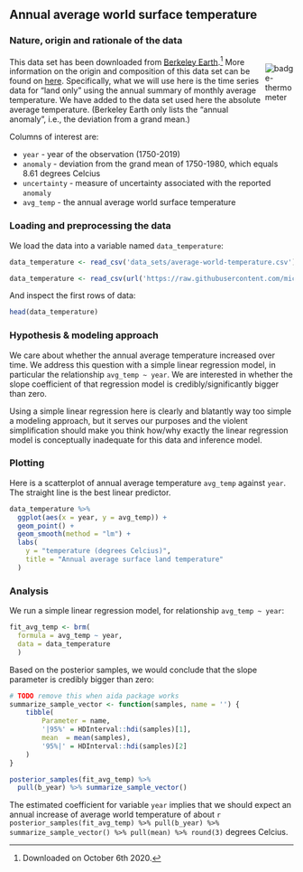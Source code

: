 
## Annual average world surface temperature {#app-93-data-sets-temperature}

### Nature, origin and rationale of the data

<div style = "float:right; width:10%;">
<img src="visuals/badge-thermometer.png" alt="badge-thermometer">
</div>

This data set has been downloaded from [Berkeley Earth](http://berkeleyearth.org/).^[Downloaded on October 6th 2020.] More information on the origin and composition of this data set can be found on [here](http://berkeleyearth.org/data-new/). Specifically, what we will use here is the time series data for "land only" using the annual summary of monthly average temperature. We have added to the data set used here the absolute average temperature. (Berkeley Earth only lists the "annual anomaly", i.e., the deviation from a grand mean.)

Columns of interest are:

+ `year` - year of the observation (1750-2019)
+ `anomaly` - deviation from the grand mean of 1750-1980, which equals 8.61 degrees Celcius
+ `uncertainty` - measure of uncertainty associated with the reported `anomaly`
+ `avg_temp` - the annual average world surface temperature

### Loading and preprocessing the data

We load the data into a variable named `data_temperature`:

```r
data_temperature <- read_csv('data_sets/average-world-temperature.csv')
```

```r
data_temperature <- read_csv(url('https://raw.githubusercontent.com/michael-franke/intro-data-analysis/master/data_sets/average-world-temperature.csv'))
```

And inspect the first rows of data:

```r
head(data_temperature)
```
### Hypothesis & modeling approach

We care about whether the annual average temperature increased over time. We address this question with a simple linear regression model, in particular the relationship `avg_temp ~ year`. We are interested in whether the slope coefficient of that regression model is credibly/significantly bigger than zero.

Using a simple linear regression here is clearly and blatantly way too simple a modeling approach, but it serves our purposes and the violent simplification should make you think how/why exactly the linear regression model is conceptually inadequate for this data and inference model.

### Plotting

Here is a scatterplot of annual average temperature `avg_temp` against `year`. The straight line is the best linear predictor.

```r
data_temperature %>% 
  ggplot(aes(x = year, y = avg_temp)) +
  geom_point() +
  geom_smooth(method = "lm") +
  labs(
    y = "temperature (degrees Celcius)",
    title = "Annual average surface land temperature"
  )
```

### Analysis

We run a simple linear regression model, for relationship `avg_temp ~ year`:

```r
fit_avg_temp <- brm(
  formula = avg_temp ~ year, 
  data = data_temperature
  )
```

Based on the posterior samples, we would conclude that the slope parameter is credibly bigger than zero:

```r
# TODO remove this when aida package works
summarize_sample_vector <- function(samples, name = '') {
    tibble(
        Parameter = name,
        '|95%' = HDInterval::hdi(samples)[1],
        mean  = mean(samples),
        '95%|' = HDInterval::hdi(samples)[2]
    )
}

posterior_samples(fit_avg_temp) %>% 
  pull(b_year) %>% summarize_sample_vector()
```

The estimated coefficient for variable `year` implies that we should expect an annual increase of average world temperature of about `r posterior_samples(fit_avg_temp) %>% pull(b_year) %>% summarize_sample_vector() %>% pull(mean) %>% round(3)` degrees Celcius.
  